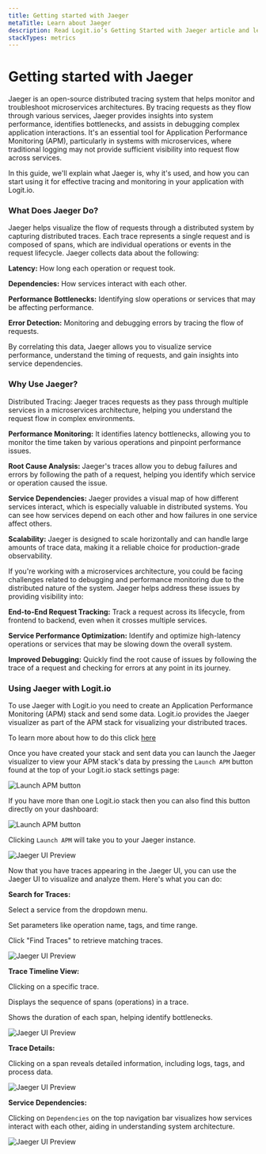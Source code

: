 ```yaml
---
title: Getting started with Jaeger
metaTitle: Learn about Jaeger
description: Read Logit.io’s Getting Started with Jaeger article and learn how Telegraf helps to visualize the flow of requests through a distributed system
stackTypes: metrics
---
```


# Getting started with Jaeger

Jaeger is an open-source distributed tracing system that helps monitor and troubleshoot microservices architectures. By tracing requests as they flow through 
various services, Jaeger provides insights into system performance, identifies bottlenecks, and assists in debugging complex application interactions. It's an 
essential tool for Application Performance Monitoring (APM), particularly in systems with microservices, where traditional logging may not provide sufficient 
visibility into request flow across services.

In this guide, we'll explain what Jaeger is, why it's used, and how you can start using it for effective tracing and monitoring in your application with Logit.io.

### What Does Jaeger Do?

Jaeger helps visualize the flow of requests through a distributed system by capturing distributed traces. Each trace represents a single request and is composed 
of spans, which are individual operations or events in the request lifecycle. Jaeger collects data about the following:

**Latency:** How long each operation or request took.

**Dependencies:** How services interact with each other.

**Performance Bottlenecks:** Identifying slow operations or services that may be affecting performance.

**Error Detection:** Monitoring and debugging errors by tracing the flow of requests.

By correlating this data, Jaeger allows you to visualize service performance, understand the timing of requests, and gain insights into service dependencies.

### Why Use Jaeger?

Distributed Tracing: Jaeger traces requests as they pass through multiple services in a microservices architecture, helping you understand the request flow in 
complex environments.

**Performance Monitoring:** It identifies latency bottlenecks, allowing you to monitor the time taken by various operations and pinpoint performance issues.

**Root Cause Analysis:** Jaeger's traces allow you to debug failures and errors by following the path of a request, helping you identify which service or 
operation caused the issue.

**Service Dependencies:** Jaeger provides a visual map of how different services interact, which is especially valuable in distributed systems. You can see 
how services depend on each other and how failures in one service affect others.

**Scalability:** Jaeger is designed to scale horizontally and can handle large amounts of trace data, making it a reliable choice for production-grade observability.

If you're working with a microservices architecture, you could be facing challenges related to debugging and performance monitoring due to the distributed nature 
of the system. Jaeger helps address these issues by providing visibility into:

**End-to-End Request Tracking:** Track a request across its lifecycle, from frontend to backend, even when it crosses multiple services.

**Service Performance Optimization:** Identify and optimize high-latency operations or services that may be slowing down the overall system.

**Improved Debugging:** Quickly find the root cause of issues by following the trace of a request and checking for errors at any point in its journey.

### Using Jaeger with Logit.io

To use Jaeger with Logit.io you need to create an Application Performance Monitoring (APM) stack and send some data. Logit.io provides the Jaeger visualizer as part 
of the APM stack for visualizing your distributed traces.

To learn more about how to do this click [here](https://logit.io/docs/application-performance-monitoring/)

Once you have created your stack and sent data you can launch the Jaeger visualizer to view your APM stack's data by pressing the `Launch APM` button found at the top 
of your Logit.io stack settings page:

![Launch APM button](@/images/help/apm/overview/launch-apm.jpg)

If you have more than one Logit.io stack then you can also find this button directly on your dashboard: 

![Launch APM button](@/images/help/apm/overview/launch-apm-dashboard.jpg)

Clicking `Launch APM` will take you to your Jaeger instance.

![Jaeger UI Preview](@/images/help/apm/overview/jaeger-ui.png)

Now that you have traces appearing in the Jaeger UI, you can use the Jaeger UI to visualize and analyze them. Here's what you can do:

**Search for Traces:**

Select a service from the dropdown menu.

Set parameters like operation name, tags, and time range.

Click "Find Traces" to retrieve matching traces.

![Jaeger UI Preview](@/images/getting-started/jaeger/search-for-traces.png)

**Trace Timeline View:**

Clicking on a specific trace.

Displays the sequence of spans (operations) in a trace.

Shows the duration of each span, helping identify bottlenecks.

![Jaeger UI Preview](@/images/getting-started/jaeger/trace-timeline.png)

**Trace Details:**

Clicking on a span reveals detailed information, including logs, tags, and process data.

![Jaeger UI Preview](@/images/getting-started/jaeger/trace-details.png)

**Service Dependencies:**

Clicking on `Dependencies` on the top navigation bar visualizes how services interact with each other, aiding in understanding system architecture.

![Jaeger UI Preview](@/images/getting-started/jaeger/service-dependancies.png)
